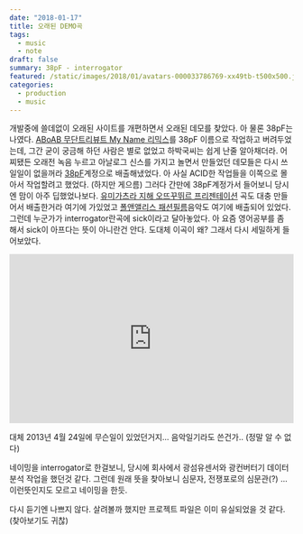```yaml
---
date: "2018-01-17"
title: 오래된 DEMO곡
tags:
  - music
  - note
draft: false
summary: 38pF - interrogator
featured: /static/images/2018/01/avatars-000033786769-xx49tb-t500x500.jpg
categories: 
  - production
  - music
---
```


개발중에 쓸데없이 오래된 사이트를 개편하면서 오래된 데모를 찾았다. 아 물론 38pF는 나였다. [ABoAB 무단트리뷰트 My Name 리믹스](https://soundcloud.com/38picofarad/38pf-myname-remix-model-b-an)를 38pF 이름으로 작업하고 버려두었는데, 그간 굳이 궁금해 하던 사람은 별로 없었고 하박국씨는 쉽게 난줄 알아채더라. 어찌됐든 오래전 녹음 누르고 아날로그 신스를 가지고 놀면서 만들었던 데모들은 다시 쓰일일이 없을꺼라 [38pF](https://soundcloud.com/38picofarad/)계정으로 배출해냈었다. 아 사실 ACID한 작업들을 이쪽으로 몰아서 작업할려고 했었다. (하지만 게으름) 그러다 간만에 38pF계정가서 들어보니 당시엔 맘이 아주 딥했었나보다. [유미가츠라 지해 오뜨꾸뛰르 프리젠테이션](https://eunchurn.com/runway/2013/01/24/yumi-katsura-x-ji-haye-haute-couture-2013.html) 곡도 대충 만들어서 배출한거라 여기에 가있었고 [폴앤앨리스 패션필름](https://eunchurn.com/production/2012/01/24/paul-and-alice-fashion-film-2012.html)음악도 여기에 배출되어 있었다. 그런데 누군가가 interrogator란곡에 sick이라고 달아놓았다. 아 요즘 영어공부를 좀 해서 sick이 아프다는 뜻이 아니란건 안다. 도대체 이곡이 왜? 그래서 다시 세밀하게 들어보았다.

<div className="container flex justify-center">
  <iframe
    width="100%"
    height="300"
    scrolling="no"
    frameBorder="no"
    allow="autoplay"
    src="https://w.soundcloud.com/player/?url=https%3A//api.soundcloud.com/tracks/89292183&amp;color=%23ff5500&amp;auto_play=false&amp;hide_related=false&amp;show_comments=true&amp;show_user=true&amp;show_reposts=false&amp;show_teaser=true&amp;visual=true"
  ></iframe>
</div>

대체 2013년 4월 24일에 무슨일이 있었던거지... 음악일기라도 쓴건가.. (정말 알 수 없다)

네이밍을 interrogator로 한걸보니, 당시에 회사에서 광섬유센서와 광컨버터기 데이터 분석 작업을 했던것 같다. 그런데 원래 뜻을 찾아보니 심문자, 전쟁포로의 심문관(?) ... 이런뜻인지도 모르고 네이밍을 한듯.

다시 듣기엔 나쁘지 않다. 살려볼까 했지만 프로젝트 파일은 이미 유실되었을 것 같다. (찾아보기도 귀찮)
